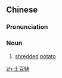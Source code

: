 ==Chinese==
{{zh-forms|s=土豆丝|type=21}}

===Pronunciation===
{{zh-pron
|m=tǔdòusī,er=y
|c=tou2 dau6 si1
|cat=n
}}

===Noun===
{{zh-noun}}

# [[shredded]] [[potato]]

[[zh:土豆絲]]